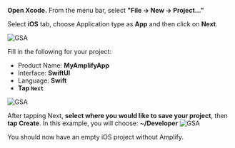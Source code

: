 **Open Xcode.**  From the menu bar, select **"File -> New -> Project..."**

Select **iOS** tab, choose Application type as **App** and then click on **Next**.

![GSA](/images/project-setup/20_1_createProject.png)

Fill in the following for your project:
* Product Name: **MyAmplifyApp**
* Interface: **SwiftUI**
* Language: **Swift**
* **Tap `Next`**

![GSA](/images/project-setup/20_2_createProject.png)

After tapping Next, **select where you would like to save your project**, then **tap Create**.  In this example, you will choose: **~/Developer**
![GSA](/images/project-setup/20_3_createProject.png)

You should now have an empty iOS project without Amplify.